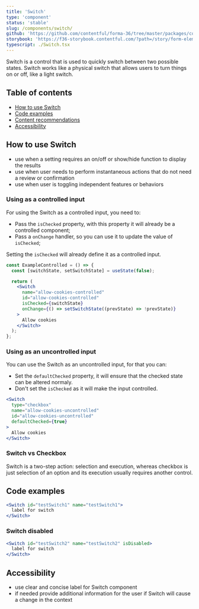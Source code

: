 ```yaml
---
title: 'Switch'
type: 'component'
status: 'stable'
slug: /components/switch/
github: 'https://github.com/contentful/forma-36/tree/master/packages/components/forms/src/switch'
storybook: 'https://f36-storybook.contentful.com/?path=/story/form-elements-switch--basic'
typescript: ./Switch.tsx
---
```


Switch is a control that is used to quickly switch between two possible states. Switch works like a physical switch that allows users to turn things on or off, like a light switch.

## Table of contents

- [How to use Switch](#how-to-use-switch)
- [Code examples](#code-examples)
- [Content recommendations](#content-recommendations)
- [Accessibility](#accessibility)

## How to use Switch

- use when a setting requires an on/off or show/hide function to display the results
- use when user needs to perform instantaneous actions that do not need a review or confirmation
- use when user is toggling independent features or behaviors

### Using as a controlled input

For using the Switch as a controlled input, you need to:

- Pass the `isChecked` property, with this property it will already be a controlled component;
- Pass a `onChange` handler, so you can use it to update the value of `isChecked`;

Setting the `isChecked` will already define it as a controlled input.

```jsx static=true
const ExampleControlled = () => {
  const [switchState, setSwitchState] = useState(false);

  return (
    <Switch
      name="allow-cookies-controlled"
      id="allow-cookies-controlled"
      isChecked={switchState}
      onChange={() => setSwitchState((prevState) => !prevState)}
    >
      Allow cookies
    </Switch>
  );
};
```

### Using as an uncontrolled input

You can use the Switch as an uncontrolled input, for that you can:

- Set the `defaultChecked` property, it will ensure that the checked state can be altered normaly.
- Don't set the `isChecked` as it will make the input controlled.

```jsx static=true
<Switch
  type="checkbox"
  name="allow-cookies-uncontrolled"
  id="allow-cookies-uncontrolled"
  defaultChecked={true}
>
  Allow cookies
</Switch>
```

### Switch vs Checkbox

Switch is a two-step action: selection and execution, whereas checkbox is just selection of an option and its execution usually requires another control.

## Code examples

```jsx
<Switch id="testSwitch1" name="testSwitch1">
  label for switch
</Switch>
```

### Switch disabled

```jsx
<Switch id="testSwitch2" name="testSwitch2" isDisabled>
  label for switch
</Switch>
```

## Accessibility

- use clear and concise label for Switch component
- if needed provide additional information for the user if Switch will cause a change in the context
